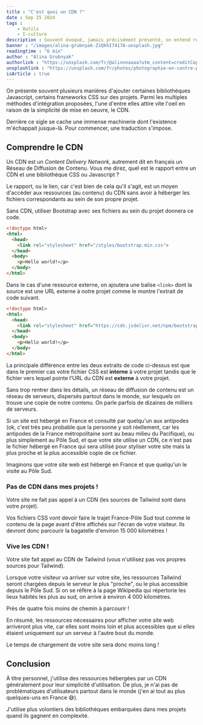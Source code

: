 ```yaml
---
title : "C'est quoi un CDN ?"
date : Sep 25 2024
tags :
    - Outils
    - I-culture
description : Souvent évoqué, jamais précisément présenté, on entend régulièrement parler des CDN, mais de quoi s'agit-il ?
banner : "/images/alina-grubnyak-ZiQkhI7417A-unsplash.jpg"
readingtime : "6 min"
author : "Alina Grubnyak"
authorlink : "https://unsplash.com/fr/@alinnnaaaa?utm_content=creditCopyText&utm_medium=referral&utm_source=unsplash"
unsplashlink : "https://unsplash.com/fr/photos/photographie-en-contre-plongee-dune-structure-metallique-ZiQkhI7417A?utm_content=creditCopyText&utm_medium=referral&utm_source=unsplash"
isArticle : true
---
```

On présente souvent plusieurs manières d'ajouter certaines bibliothèques Javascript, certains frameworks CSS sur des projets. Parmi les multiples méthodes d'intégration proposées, l'une d'entre elles attire vite l'oeil en raison de la simplicité de mise en oeuvre, le CDN.

Derrière ce sigle se cache une immense machinerie dont l'existence m'échappait jusque-là. Pour commencer, une traduction s'impose.

## Comprendre le CDN

Un CDN est un *Content Delivery Network*, autrement dit en français un Réseau de Diffusion de Contenu. Vous me direz, quel est le rapport entre un CDN et une bibliothèque CSS ou Javascript ?

Le rapport, ou le lien, car c'est bien de cela qu'il s'agit, est un moyen d'accéder aux ressources (au contenu) du CDN sans avoir à héberger les fichiers correspondants au sein de son propre projet.

Sans CDN, utiliser Bootstrap avec ses fichiers au sein du projet donnera ce code.

```html
<!doctype html>
<html>
  <head>
    <link rel="stylesheet" href="/styles/bootstrap.min.css">
  </head>
  <body>
    <p>Hello world!</p>
  </body>
</html>
```

Dans le cas d'une ressource externe, on ajoutera une balise `<link>` dont la source est une URL externe à notre projet comme le montre l'extrait de code suivant.

```html
<!doctype html>
<html>
  <head>
    <link rel="stylesheet" href="https://cdn.jsdelivr.net/npm/bootstrap@5.3.2/dist/css/bootstrap.min.css" integrity="sha384-T3c6CoIi6uLrA9TneNEoa7RxnatzjcDSCmG1MXxSR1GAsXEV/Dwwykc2MPK8M2HN" crossorigin="anonymous">
  </head>
  <body>
    <p>Hello world!</p>
  </body>
</html>
```

La principale différence entre les deux extraits de code ci-dessus est que dans le premier cas votre fichier CSS est **interne** à votre projet tandis que le fichier vers lequel pointe l'URL du CDN est **externe** à votre projet.

Sans trop rentrer dans les détails, un réseau de diffusion de contenu est un réseau de serveurs, dispersés partout dans le monde, sur lesquels on trouve une copie de notre contenu. On parle parfois de dizaines de milliers de serveurs.

Si un site est hébergé en France et consulté par quelqu'un aux antipodes (ok, c'est très peu probable que la personne y soit réellement, car les antipodes de la France métropolitaine sont au beau milieu du Pacifique), ou plus simplement au Pôle Sud, et que votre site utilise un CDN, ce n'est pas le fichier hébergé en France qui sera utilisé pour styliser votre site mais la plus proche et la plus accessible copie de ce fichier.

Imaginons que votre site web est hébergé en France et que quelqu'un le visite au Pôle Sud.

### Pas de CDN dans mes projets !

Votre site ne fait pas appel à un CDN (les sources de Tailwind sont dans votre projet).

Vos fichiers CSS vont devoir faire le trajet France-Pôle Sud tout comme le contenu de la page avant d'être affichés sur l'écran de votre visiteur. Ils devront donc parcourir la bagatelle d'environ 15 000 kilomètres !

### Vive les CDN !

Votre site fait appel au CDN de Tailwind (vous n'utilisez pas vos propres sources pour Tailwind).

Lorsque votre visiteur va arriver sur votre site, les ressources Tailwind seront chargées depuis le serveur le plus "proche", ou le plus accessible depuis le Pôle Sud. Si on se réfère à la page Wikipedia qui répertorie les lieux habités les plus au sud, on arrive à environ 4 000 kilomètres.

Près de quatre fois moins de chemin à parcourir !

En résumé, les ressources nécessaires pour afficher votre site web arriveront plus vite, car elles sont moins loin et plus accessibles que si elles étaient uniquement sur un serveur à l'autre bout du monde.

Le temps de chargement de votre site sera donc moins long !

## Conclusion

À titre personnel, j'utilise des ressources hébergées par un CDN généralement pour leur simplicité d'utilisation. De plus, je n'ai pas de problématiques d'utilisateurs partout dans le monde (j'en ai tout au plus quelques-uns en France 😅).

J'utilise plus volontiers des bibliothèques embarquées dans mes projets quand ils gagnent en complexité.
